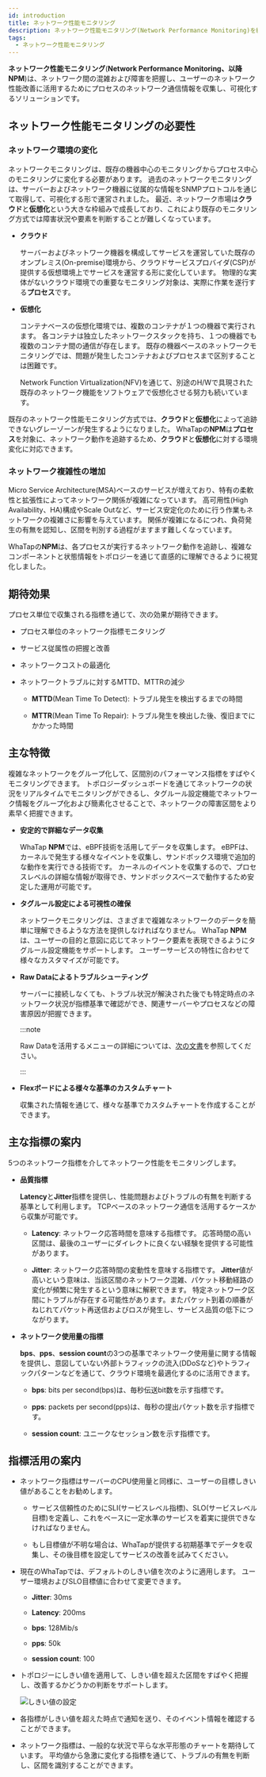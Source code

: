 ```yaml
---
id: introduction
title: ネットワーク性能モニタリング
description: ネットワーク性能モニタリング(Network Performance Monitoring)を紹介します。
tags:
  - ネットワーク性能モニタリング
---
```


**ネットワーク性能モニタリング**(**Network Performance Monitoring、以降NPM**)は、ネットワーク間の混雑および障害を把握し、ユーザーのネットワーク性能改善に活用するためにプロセスのネットワーク通信情報を収集し、可視化するソリューションです。

## ネットワーク性能モニタリングの必要性

### ネットワーク環境の変化

ネットワークモニタリングは、既存の機器中心のモニタリングからプロセス中心のモニタリングに変化する必要があります。 過去のネットワークモニタリングは、サーバーおよびネットワーク機器に従属的な情報をSNMPプロトコルを通じて取得して、可視化する形で運営されました。 最近、ネットワーク市場は**クラウド**と**仮想化**という大きな枠組みで成長しており、これにより既存のモニタリング方式では障害状況や要素を判断することが難しくなっています。

- **クラウド**

  サーバーおよびネットワーク機器を構成してサービスを運営していた既存のオンプレミス(On-premise)環境から、クラウドサービスプロバイダ(CSP)が提供する仮想環境上でサービスを運営する形に変化しています。 物理的な実体がないクラウド環境での重要なモニタリング対象は、実際に作業を遂行する**プロセス**です。

- **仮想化**

  コンテナベースの仮想化環境では、複数のコンテナが１つの機器で実行されます。 各コンテナは独立したネットワークスタックを持ち、１つの機器でも複数のコンテナ間の通信が存在します。 既存の機器ベースのネットワークモニタリングでは、問題が発生したコンテナおよびプロセスまで区別することは困難です。

  Network Function Virtualization(NFV)を通じて、別途のH/Wで具現された既存のネットワーク機能をソフトウェアで仮想化させる努力も続いています。

既存のネットワーク性能モニタリング方式では、**クラウド**と**仮想化**によって追跡できないグレーゾーンが発生するようになりました。 WhaTapの**NPM**は**プロセス**を対象に、ネットワーク動作を追跡するため、**クラウド**と**仮想化**に対する環境変化に対応できます。

### ネットワーク複雑性の増加

Micro Service Architecture(MSA)ベースのサービスが増えており、特有の柔軟性と拡張性によってネットワーク関係が複雑になっています。 高可用性(High Availability、HA)構成やScale Outなど、サービス安定化のために行う作業もネットワークの複雑さに影響を与えています。 関係が複雑になるにつれ、負荷発生の有無を認知し、区間を判別する過程がますます難しくなっています。

WhaTapの**NPM**は、各プロセスが実行するネットワーク動作を追跡し、複雑なコンポーネントと状態情報をトポロジーを通じて直感的に理解できるように視覚化しました。

## 期待効果

プロセス単位で収集される指標を通じて、次の効果が期待できます。

- プロセス単位のネットワーク指標モニタリング

- サービス従属性の把握と改善

- ネットワークコストの最適化

- ネットワークトラブルに対するMTTD、MTTRの減少

  - **MTTD**(Mean Time To Detect): トラブル発生を検出するまでの時間

  - **MTTR**(Mean Time To Repair): トラブル発生を検出した後、復旧までにかかった時間

## 主な特徴

複雑なネットワークをグループ化して、区間別のパフォーマンス指標をすばやくモニタリングできます。 トポロジーダッシュボードを通じてネットワークの状況をリアルタイムでモニタリングができるし、タグルール設定機能でネットワーク情報をグループ化および簡素化させることで、ネットワークの障害区間をより素早く把握できます。

- **安定的で詳細なデータ収集**

  WhaTap **NPM**では、eBPF技術を活用してデータを収集します。 eBPFは、カーネルで発生する様々なイベントを収集し、サンドボックス環境で追加的な動作を実行できる技術です。 カーネルのイベントを収集するので、プロセスレベルの詳細な情報が取得でき、サンドボックスベースで動作するため安定した運用が可能です。

- **タグルール設定による可視性の確保**

  ネットワークモニタリングは、さまざまで複雑なネットワークのデータを簡単に理解できるような方法を提供しなければなりません。 WhaTap **NPM**は、ユーザーの目的と意図に応じてネットワーク要素を表現できるようにタグルール設定機能をサポートします。 ユーザーサービスの特性に合わせて様々なカスタマイズが可能です。

- **Raw Dataによるトラブルシューティング**

  サーバーに接続しなくても、トラブル状況が解決された後でも特定時点のネットワーク状況が指標基準で確認ができ、関連サーバーやプロセスなどの障害原因が把握できます。

  :::note

  Raw Dataを活用するメニューの詳細については、[次の文書](analysis-tcp-udp-sessions)を参照してください。

  :::

- **Flexボードによる様々な基準のカスタムチャート**

  収集された情報を通じて、様々な基準でカスタムチャートを作成することができます。

## 主な指標の案内

5つのネットワーク指標を介してネットワーク性能をモニタリングします。

- **品質指標**

  **Latency**と**Jitter**指標を提供し、性能問題およびトラブルの有無を判断する基準として利用します。 TCPベースのネットワーク通信を活用するケースから収集が可能です。

  - **Latency**: ネットワーク応答時間を意味する指標です。 応答時間の高い区間は、最後のユーザーにダイレクトに良くない経験を提供する可能性があります。

  - **Jitter**: ネットワーク応答時間の変動性を意味する指標です。 **Jitter**値が高いという意味は、当該区間のネットワーク混雑、パケット移動経路の変化が頻繁に発生するという意味に解釈できます。 特定ネットワーク区間にトラブルが存在する可能性があります。またパケット到着の順番がねじれてパケット再送信およびロスが発生し、サービス品質の低下につながります。

- **ネットワーク使用量の指標**

  **bps**、**pps**、**session count**の3つの基準でネットワーク使用量に関する情報を提供し、意図していない外部トラフィックの流入(DDoSなど)やトラフィックパターンなどを通じて、クラウド環境を最適化するのに活用できます。

  - **bps**: bits per second(bps)は、毎秒伝送bit数を示す指標です。

  - **pps**: packets per second(pps)は、毎秒の提出パケット数を示す指標です。

  - **session count**: ユニークなセッション数を示す指標です。

## 指標活用の案内

- ネットワーク指標はサーバーのCPU使用量と同様に、ユーザーの目標しきい値があることをお勧めします。

  - サービス信頼性のためにSLI(サービスレベル指標)、SLO(サービスレベル目標)を定義し、これをベースに一定水準のサービスを着実に提供できなければなりません。

  - もし目標値が不明な場合は、WhaTapが提供する初期基準でデータを収集し、その後目標を設定してサービスの改善を試みてください。

- 現在のWhaTapでは、デフォルトのしきい値を次のように適用します。 ユーザー環境およびSLO目標値に合わせて変更できます。

  - **Jitter**: 30ms

  - **Latency**: 200ms

  - **bps**: 128Mib/s

  - **pps**: 50k

  - **session count**: 100

- トポロジーにしきい値を適用して、しきい値を超えた区間をすばやく把握し、改善するかどうかの判断をサポートします。

  ![しきい値の設定](/img/npm-threshold-sample.png)

- 各指標がしきい値を超えた時点で通知を送り、そのイベント情報を確認することができます。

- ネットワーク指標は、一般的な状況で平らな水平形態のチャートを期待しています。 平均値から急激に変化する指標を通じて、トラブルの有無を判断し、区間を識別することができます。
